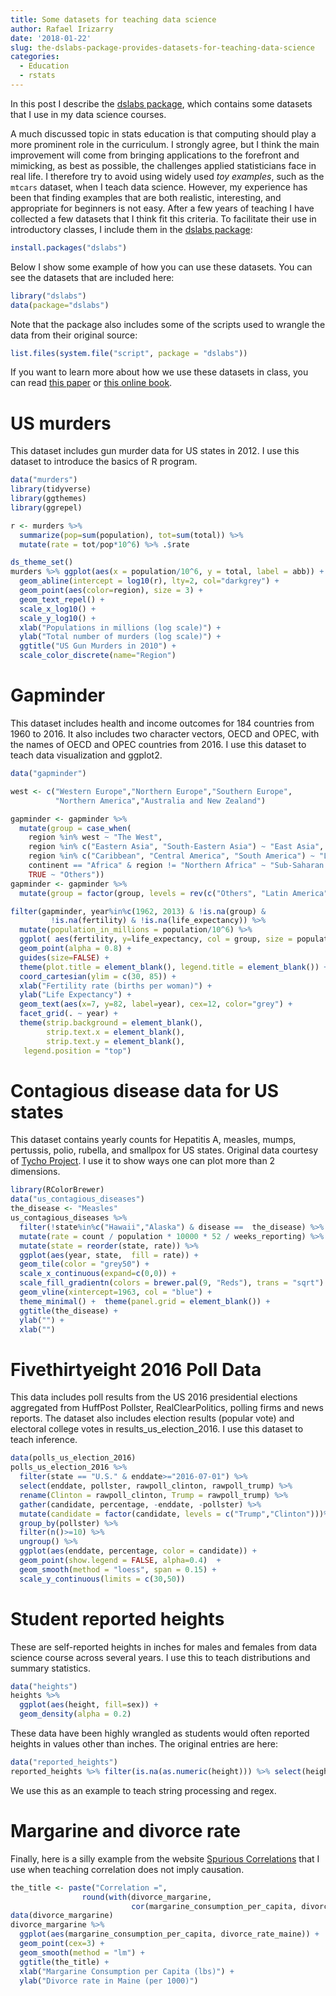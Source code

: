 ```yaml
---
title: Some datasets for teaching data science
author: Rafael Irizarry
date: '2018-01-22'
slug: the-dslabs-package-provides-datasets-for-teaching-data-science
categories:
  - Education
  - rstats
---
```


In this post I describe the  [dslabs package](https://cran.r-project.org/web/packages/dslabs/index.html), which contains some datasets that I use in my data science courses.

A much discussed topic in stats education is that computing should play a more prominent role in the curriculum. I strongly agree, but I think the main improvement will come from bringing applications to the forefront and mimicking, as best as possible, the challenges applied statisticians face in real life. I therefore try to avoid using widely used _toy examples_, such as the `mtcars` dataset, when I teach data science. However, my experience has been that finding examples that are both realistic, interesting, and appropriate for beginners is not easy. After a few years of teaching I have collected a few datasets that I think fit this criteria. To facilitate their use in introductory classes, I include them in the  [dslabs package](https://cran.r-project.org/web/packages/dslabs/index.html):


```r
install.packages("dslabs")
```

Below I show some example of how you can use these datasets. You can see the datasets that are included here: 

```r
library("dslabs")
data(package="dslabs")
```

Note that the package also includes some of the scripts used to wrangle the data from their original source:

```r
list.files(system.file("script", package = "dslabs"))
```


If you want to learn more about how we use these datasets in class, you can read [this paper](https://arxiv.org/abs/1612.07140) or [this online book](https://rafalab.github.io/dsbook/distributions.html). 

# US murders 

This dataset includes gun murder data for US states in 2012. I use this dataset to introduce the basics of R program. 

```r
data("murders")
library(tidyverse)
library(ggthemes)
library(ggrepel)

r <- murders %>%
  summarize(pop=sum(population), tot=sum(total)) %>%
  mutate(rate = tot/pop*10^6) %>% .$rate

ds_theme_set()
murders %>% ggplot(aes(x = population/10^6, y = total, label = abb)) +
  geom_abline(intercept = log10(r), lty=2, col="darkgrey") +
  geom_point(aes(color=region), size = 3) +
  geom_text_repel() +
  scale_x_log10() +
  scale_y_log10() +
  xlab("Populations in millions (log scale)") +
  ylab("Total number of murders (log scale)") +
  ggtitle("US Gun Murders in 2010") +
  scale_color_discrete(name="Region") 
```

# Gapminder 

This dataset includes health and income outcomes for 184 countries from 1960 to 2016. It also includes two character vectors, OECD and OPEC, with the names of OECD and OPEC countries from 2016. I use this dataset to teach data visualization and ggplot2.

```r
data("gapminder")

west <- c("Western Europe","Northern Europe","Southern Europe",
          "Northern America","Australia and New Zealand")

gapminder <- gapminder %>%
  mutate(group = case_when(
    region %in% west ~ "The West",
    region %in% c("Eastern Asia", "South-Eastern Asia") ~ "East Asia",
    region %in% c("Caribbean", "Central America", "South America") ~ "Latin America",
    continent == "Africa" & region != "Northern Africa" ~ "Sub-Saharan Africa",
    TRUE ~ "Others"))
gapminder <- gapminder %>%
  mutate(group = factor(group, levels = rev(c("Others", "Latin America", "East Asia","Sub-Saharan Africa", "The West"))))

filter(gapminder, year%in%c(1962, 2013) & !is.na(group) &
         !is.na(fertility) & !is.na(life_expectancy)) %>%
  mutate(population_in_millions = population/10^6) %>%
  ggplot( aes(fertility, y=life_expectancy, col = group, size = population_in_millions)) +
  geom_point(alpha = 0.8) +
  guides(size=FALSE) +
  theme(plot.title = element_blank(), legend.title = element_blank()) +
  coord_cartesian(ylim = c(30, 85)) +
  xlab("Fertility rate (births per woman)") +
  ylab("Life Expectancy") +
  geom_text(aes(x=7, y=82, label=year), cex=12, color="grey") +
  facet_grid(. ~ year) +
  theme(strip.background = element_blank(),
        strip.text.x = element_blank(),
        strip.text.y = element_blank(),
   legend.position = "top")
```


# Contagious disease data for US states

This dataset contains yearly counts for Hepatitis A, measles, mumps, pertussis, polio, rubella, and smallpox for US states. Original data courtesy of [Tycho Project](http://www.tycho.pitt.edu/). I use it to show ways one can plot more than 2 dimensions.

```r
library(RColorBrewer)
data("us_contagious_diseases")
the_disease <- "Measles"
us_contagious_diseases %>%
  filter(!state%in%c("Hawaii","Alaska") & disease ==  the_disease) %>%
  mutate(rate = count / population * 10000 * 52 / weeks_reporting) %>%
  mutate(state = reorder(state, rate)) %>%
  ggplot(aes(year, state,  fill = rate)) +
  geom_tile(color = "grey50") +
  scale_x_continuous(expand=c(0,0)) +
  scale_fill_gradientn(colors = brewer.pal(9, "Reds"), trans = "sqrt") +
  geom_vline(xintercept=1963, col = "blue") +
  theme_minimal() +  theme(panel.grid = element_blank()) +
  ggtitle(the_disease) +
  ylab("") +
  xlab("")
```

# Fivethirtyeight 2016 Poll Data

This data includes poll results from the US 2016 presidential elections aggregated from HuffPost Pollster, RealClearPolitics, polling firms and news reports. The dataset also includes election results (popular vote) and electoral college votes in results_us_election_2016. I use this dataset to teach inference.

```r
data(polls_us_election_2016)
polls_us_election_2016 %>%
  filter(state == "U.S." & enddate>="2016-07-01") %>%
  select(enddate, pollster, rawpoll_clinton, rawpoll_trump) %>%
  rename(Clinton = rawpoll_clinton, Trump = rawpoll_trump) %>%
  gather(candidate, percentage, -enddate, -pollster) %>% 
  mutate(candidate = factor(candidate, levels = c("Trump","Clinton")))%>%
  group_by(pollster) %>%
  filter(n()>=10) %>%
  ungroup() %>%
  ggplot(aes(enddate, percentage, color = candidate)) +  
  geom_point(show.legend = FALSE, alpha=0.4)  + 
  geom_smooth(method = "loess", span = 0.15) +
  scale_y_continuous(limits = c(30,50))
```


# Student reported heights

These are self-reported heights in inches for males and females from data science course across several years. I use this to teach distributions and summary statistics.

```r
data("heights")
heights %>% 
  ggplot(aes(height, fill=sex)) + 
  geom_density(alpha = 0.2)
```


These data have been highly wrangled as students would often reported heights in values other than inches. The original entries are here:

```r
data("reported_heights")
reported_heights %>% filter(is.na(as.numeric(height))) %>% select(height) %>% .$height 
```

We use this as an example to teach string processing and regex.

# Margarine and divorce rate

Finally, here is a silly example from the website [Spurious Correlations](http://www.tylervigen.com/spurious-correlations) that I use when teaching correlation does not imply causation.

```r
the_title <- paste("Correlation =",
                round(with(divorce_margarine,
                           cor(margarine_consumption_per_capita, divorce_rate_maine)),2))
data(divorce_margarine)
divorce_margarine %>%
  ggplot(aes(margarine_consumption_per_capita, divorce_rate_maine)) +
  geom_point(cex=3) +
  geom_smooth(method = "lm") +
  ggtitle(the_title) +
  xlab("Margarine Consumption per Capita (lbs)") +
  ylab("Divorce rate in Maine (per 1000)")
```




